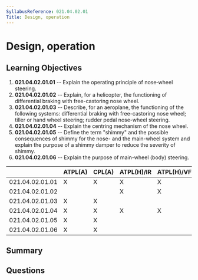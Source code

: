 ```yaml
---
SyllabusReference: 021.04.02.01
Title: Design, operation
---
```


# Design, operation

## Learning Objectives

1. **021.04.02.01.01** -- Explain the operating principle of nose‑wheel steering.
2. **021.04.02.01.02** -- Explain, for a helicopter, the functioning of
   differential braking with free-castoring nose wheel.
3. **021.04.02.01.03** -- Describe, for an aeroplane, the functioning of the
   following systems: differential braking with free-castoring nose wheel;
   tiller or hand wheel steering; rudder pedal nose-wheel steering.
4. **021.04.02.01.04** -- Explain the centring mechanism of the nose wheel.
5. **021.04.02.01.05** -- Define the term "shimmy" and the possible consequences
   of shimmy for the nose- and the main-wheel system and explain the purpose of
   a shimmy damper to reduce the severity of shimmy.
6. **021.04.02.01.06** -- Explain the purpose of main-wheel (body) steering.

|                 | ATPL(A) | CPL(A) | ATPL(H)/IR | ATPL(H)/VFR | CPL(H) | IR  | CBIR(A) |
| --------------- | ------- | ------ | ---------- | ----------- | ------ | --- | ------- |
| 021.04.02.01.01 | X       | X      | X          | X           | X      |     |         |
| 021.04.02.01.02 |         |        | X          | X           | X      |     |         |
| 021.04.02.01.03 | X       | X      |            |             |        |     |         |
| 021.04.02.01.04 | X       | X      | X          | X           | X      |     |         |
| 021.04.02.01.05 | X       | X      |            |             |        |     |         |
| 021.04.02.01.06 | X       | X      |            |             |        |     |         |

## Summary

## Questions
